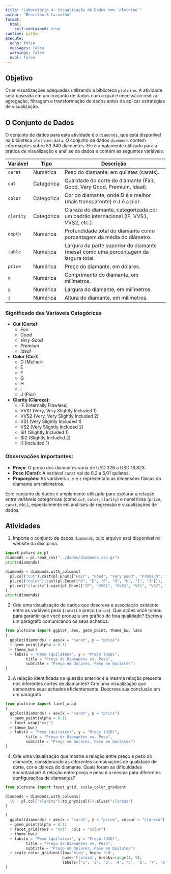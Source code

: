 ```yaml
---
title: "Laboratório 4: Visualização de Dados com `plotnine`"
author: "Benilton S Carvalho"
format:
  html:
    self-contained: true
runtime: python
execute:
  echo: false
  messages: false
  warnings: false
  eval: false
---
```


## Objetivo

Criar visualizações adequadas utilizando a biblioteca `plotnine`. A atividade será baseada em um conjunto de dados com o qual é necessário realizar agregação, filtragem e transformação de dados antes de aplicar estratégias de visualização.

## O Conjunto de Dados

O conjunto de dados para esta atividade é o `diamonds`, que está disponível na biblioteca `plotnine.data`. O conjunto de dados `diamonds` contém informações sobre 53.940 diamantes. Ele é amplamente utilizado para a prática de visualização e análise de dados e contém as seguintes variáveis:

| Variável    | Tipo       | Descrição                                                                                 |
|-------------|------------|-------------------------------------------------------------------------------------------|
| `carat`     | Numérica   | Peso do diamante, em quilates (carats).                                                    |
| `cut`       | Categórica | Qualidade do corte do diamante (Fair, Good, Very Good, Premium, Ideal).                    |
| `color`     | Categórica | Cor do diamante, onde D é a melhor (mais transparente) e J é a pior.                       |
| `clarity`   | Categórica | Clareza do diamante, categorizada por um padrão internacional (IF, VVS1, VVS2, etc.).      |
| `depth`     | Numérica   | Profundidade total do diamante como porcentagem da média do diâmetro.                      |
| `table`     | Numérica   | Largura da parte superior do diamante (mesa) como uma porcentagem da largura total.        |
| `price`     | Numérica   | Preço do diamante, em dólares.                                                             |
| `x`         | Numérica   | Comprimento do diamante, em milímetros.                                                    |
| `y`         | Numérica   | Largura do diamante, em milímetros.                                                        |
| `z`         | Numérica   | Altura do diamante, em milímetros.                                                         |

### Significado das Variáveis Categóricas

- **Cut (Corte):**
  - *Fair*
  - *Good*
  - *Very Good*
  - *Premium*
  - *Ideal*

- **Color (Cor):**
  - D (Melhor)
  - E
  - F
  - G
  - H
  - I
  - J (Pior)

- **Clarity (Clareza):**
  - IF (Internally Flawless)
  - VVS1 (Very, Very Slightly Included 1)
  - VVS2 (Very, Very Slightly Included 2)
  - VS1 (Very Slightly Included 1)
  - VS2 (Very Slightly Included 2)
  - SI1 (Slightly Included 1)
  - SI2 (Slightly Included 2)
  - I1 (Included 1)

### Observações Importantes:
- **Preço**: O preço dos diamantes varia de USD 326 a USD 18.823.
- **Peso (Carat)**: A variável `carat` vai de 0,2 a 5,01 quilates.
- **Proporções**: As variáveis `x`, `y` e `z` representam as dimensões físicas do diamante em milímetros.

Este conjunto de dados é amplamente utilizado para explorar a relação entre variáveis categóricas (como `cut`, `color`, `clarity`) e numéricas (`price`, `carat`, etc.), especialmente em análises de regressão e visualizações de dados.

## Atividades

1. Importe o conjunto de dados `diamonds`, cujo arquivo está disponível no website da disciplina.

```python
import polars as pl
diamonds = pl.read_csv("../dados/diamonds.csv.gz")
print(diamonds)
```

```python
diamonds = diamonds.with_columns(
  pl.col("cut").cast(pl.Enum(["Fair", "Good", "Very Good", "Premium", "Ideal"])),
  pl.col("color").cast(pl.Enum(["D", "E", "F", "G", "H", "I", "J"])),
  pl.col("clarity").cast(pl.Enum(["IF", "VVS1", "VVS2", "VS1", "VS2", "SI1", "SI2", "I1"]))
)
print(diamonds)
```


2. Crie uma visualização de dados que descreva a associação existente entre as variáveis peso (`carat`) e preço (`price`). Que ações você tomou para garantir que você produziu um gráfico de boa qualidade? Escreva um parágrafo comunicando os seus achados.

```python
from plotnine import ggplot, aes, geom_point, theme_bw, labs
(
  ggplot(diamonds) + aes(x = "carat", y = "price")
  + geom_point(alpha = 0.1)
  + theme_bw()
  + labs(x = "Peso (quilates)", y = "Preço (USD)",
         title = "Preço de Diamantes vs. Peso",
         subtitle = "Preço em Dólares, Peso em Quilates")
)
```

3. A relação identificada na questão anterior é a mesma relação presente nos diferentes cortes de diamantes? Crie uma visualização que demonstre seus achados eficientemente. Descreva sua conclusão em um parágrafo.

```python
from plotnine import facet_wrap
(
  ggplot(diamonds) + aes(x = "carat", y = "price")
  + geom_point(alpha = 0.1)
  + facet_wrap("cut")
  + theme_bw()
  + labs(x = "Peso (quilates)", y = "Preço (USD)",
         title = "Preço de Diamantes vs. Peso",
         subtitle = "Preço em Dólares, Peso em Quilates")
)
```


4. Crie uma visualização que mostre a relação entre preço e peso do diamante, considerando as diferentes combinações de qualidade de corte, cor e clareza do diamante. Quais foram as dificuldades encontradas? A relação entre preço e peso é a mesma para diferentes configurações de diamantes?

```python
from plotnine import facet_grid, scale_color_gradient

diamonds = diamonds.with_columns(
  (8 - pl.col("clarity").to_physical()).alias("clareza")
)

(
  ggplot(diamonds) + aes(x = "carat", y = "price", colour = "clareza")
  + geom_point(alpha = 0.1)
  + facet_grid(rows = "cut", cols = "color")
  + theme_bw()
  + labs(x = "Peso (quilates)", y = "Preço (USD)",
         title = "Preço de Diamantes vs. Peso",
         subtitle = "Preço em Dólares, Peso em Quilates")
  + scale_color_gradient(low='blue', high='red',
                         name='Clareza', breaks=range(1, 9),
                         labels=['1', '2', '3', '4', '5', '6', '7', '8'])
)
```

